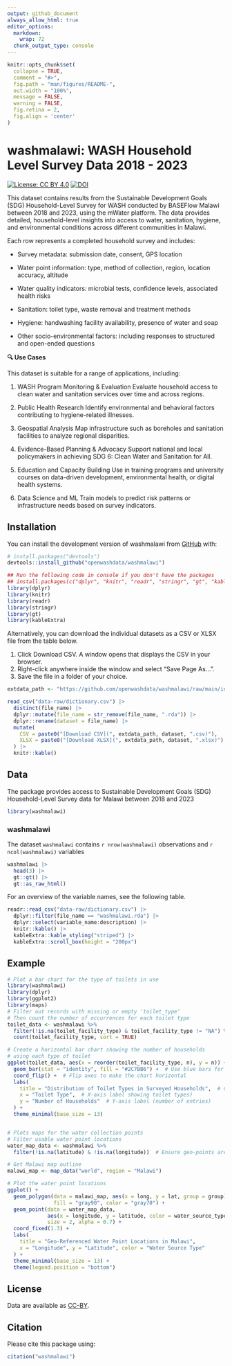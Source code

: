 ```yaml
---
output: github_document
always_allow_html: true
editor_options: 
  markdown: 
    wrap: 72
  chunk_output_type: console
---
```


<!-- README.md is generated from README.Rmd. Please edit that file -->

```r
knitr::opts_chunk$set(
  collapse = TRUE,
  comment = "#>",
  fig.path = "man/figures/README-",
  out.width = "100%",
  message = FALSE,
  warning = FALSE,
  fig.retina = 2,
  fig.align = 'center'
)
```

# washmalawi: WASH Household Level Survey Data 2018 - 2023

<!-- badges: start -->

[![License: CC BY
4.0](https://img.shields.io/badge/License-CC_BY_4.0-lightgrey.svg)](https://creativecommons.org/licenses/by/4.0/)
[![DOI](https://zenodo.org/badge/DOI/10.5281/zenodo.15799918.svg)](https://doi.org/10.5281/zenodo.15799918)

<!-- badges: end -->

This dataset contains results from the Sustainable Development Goals
(SDG) Household-Level Survey for WASH conducted by BASEFlow Malawi between 2018
and 2023, using the mWater platform. The data provides detailed,
household-level insights into access to water, sanitation, hygiene, and
environmental conditions across different communities in Malawi.

Each row represents a completed household survey and includes:

-   Survey metadata: submission date, consent, GPS location

-   Water point information: type, method of collection, region,
    location accuracy, altitude

-   Water quality indicators: microbial tests, confidence levels,
    associated health risks

-   Sanitation: toilet type, waste removal and treatment methods

-   Hygiene: handwashing facility availability, presence of water and
    soap

-   Other socio-environmental factors: including responses to structured
    and open-ended questions

**🔍 Use Cases**

This dataset is suitable for a range of applications, including:

1.  WASH Program Monitoring & Evaluation Evaluate household access to
    clean water and sanitation services over time and across regions.

2.  Public Health Research Identify environmental and behavioral factors
    contributing to hygiene-related illnesses.

3.  Geospatial Analysis Map infrastructure such as boreholes and
    sanitation facilities to analyze regional disparities.

4.  Evidence-Based Planning & Advocacy Support national and local
    policymakers in achieving SDG 6: Clean Water and Sanitation for All.

5.  Education and Capacity Building Use in training programs and
    university courses on data-driven development, environmental health,
    or digital health systems.

6.  Data Science and ML Train models to predict risk patterns or
    infrastructure needs based on survey indicators.

## Installation

You can install the development version of washmalawi from
[GitHub](https://github.com/) with:

``` r
# install.packages("devtools")
devtools::install_github("openwashdata/washmalawi")
```

```r
## Run the following code in console if you don't have the packages
## install.packages(c("dplyr", "knitr", "readr", "stringr", "gt", "kableExtra"))
library(dplyr)
library(knitr)
library(readr)
library(stringr)
library(gt)
library(kableExtra)
```

Alternatively, you can download the individual datasets as a CSV or XLSX
file from the table below.

1.  Click Download CSV. A window opens that displays the CSV in your
    browser.
2.  Right-click anywhere inside the window and select "Save Page As...".
3.  Save the file in a folder of your choice.

```r

extdata_path <- "https://github.com/openwashdata/washmalawi/raw/main/inst/extdata/"

read_csv("data-raw/dictionary.csv") |> 
  distinct(file_name) |> 
  dplyr::mutate(file_name = str_remove(file_name, ".rda")) |> 
  dplyr::rename(dataset = file_name) |> 
  mutate(
    CSV = paste0("[Download CSV](", extdata_path, dataset, ".csv)"),
    XLSX = paste0("[Download XLSX](", extdata_path, dataset, ".xlsx)")
  ) |> 
  knitr::kable()

```

## Data

The package provides access to Sustainable Development Goals (SDG) Household-Level Survey data for Malawi between 2018 and 2023

```r
library(washmalawi)
```

### washmalawi

The dataset `washmalawi` contains
`r nrow(washmalawi)` observations and `r ncol(washmalawi)`
variables

```r
washmalawi |> 
  head(3) |> 
  gt::gt() |>
  gt::as_raw_html()
```

For an overview of the variable names, see the following table.

```r
readr::read_csv("data-raw/dictionary.csv") |>
  dplyr::filter(file_name == "washmalawi.rda") |>
  dplyr::select(variable_name:description) |> 
  knitr::kable() |> 
  kableExtra::kable_styling("striped") |> 
  kableExtra::scroll_box(height = "200px")
```

## Example

```r
# Plot a bar chart for the type of toilets in use
library(washmalawi)
library(dplyr)
library(ggplot2)
library(maps)
# Filter out records with missing or empty 'toilet_type'
# Then count the number of occurrences for each toilet type
toilet_data <- washmalawi %>%
  filter(!is.na(toilet_facility_type) & toilet_facility_type != "NA") %>%
  count(toilet_facility_type, sort = TRUE)

# Create a horizontal bar chart showing the number of households
# using each type of toilet
ggplot(toilet_data, aes(x = reorder(toilet_facility_type, n), y = n)) +
  geom_bar(stat = "identity", fill = "#2C7BB6") +  # Use blue bars for counts
  coord_flip() +  # Flip axes to make the chart horizontal
  labs(
    title = "Distribution of Toilet Types in Surveyed Households",  # Chart title
    x = "Toilet Type",  # X-axis label showing toilet types)
    y = "Number of Households"  # Y-axis label (number of entries)
  ) +
  theme_minimal(base_size = 13)


# Plots maps for the water collection points 
# Filter usable water point locations
water_map_data <- washmalawi %>%
  filter(!is.na(latitude) & !is.na(longitude))  # Ensure geo-points are valid

# Get Malawi map outline
malawi_map <- map_data("world", region = "Malawi")

# Plot the water point locations
ggplot() +
  geom_polygon(data = malawi_map, aes(x = long, y = lat, group = group),
               fill = "gray90", color = "gray70") +
  geom_point(data = water_map_data,
             aes(x = longitude, y = latitude, color = water_source_type),
             size = 2, alpha = 0.7) +
  coord_fixed(1.3) +
  labs(
    title = "Geo-Referenced Water Point Locations in Malawi",
    x = "Longitude", y = "Latitude", color = "Water Source Type"
  ) +
  theme_minimal(base_size = 13) +
  theme(legend.position = "bottom")
```

## License

Data are available as
[CC-BY](https://github.com/openwashdata/washmalawi/blob/main/LICENSE.md).

## Citation

Please cite this package using:

```r
citation("washmalawi")
```
